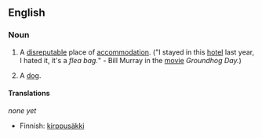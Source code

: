 ==English==

===Noun===
{{en-noun|sg=[[flea]] [[bag]]}}

# A [[disreputable]] place of [[accommodation]].  ("I stayed in this [[hotel]] last year, I hated it, it's a ''flea bag.''" - Bill Murray in the [[movie]] ''Groundhog Day.'')
# {{slang}} A [[dog]].

====Translations====
{{rfc-tsort|unknown line format: ''none yet''}}
{{trans-top|disreputable place of accommodation}}
''none yet''
{{trans-mid}}
{{trans-bottom}}

{{trans-top|(slang) dog}}
* Finnish: [[kirppusäkki]]
{{trans-mid}}
{{trans-bottom}}